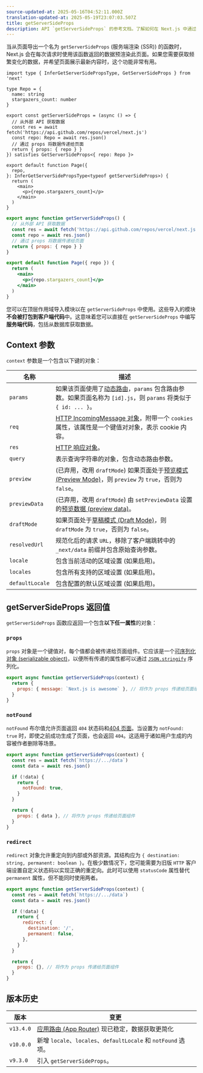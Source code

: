 ```yaml
---
source-updated-at: 2025-05-16T04:52:11.000Z
translation-updated-at: 2025-05-19T23:07:03.507Z
title: getServerSideProps
description: API `getServerSideProps` 的参考文档。了解如何在 Next.js 中通过每次请求获取数据。
---
```


当从页面导出一个名为 `getServerSideProps` (服务端渲染 (SSR)) 的函数时，Next.js 会在每次请求时使用该函数返回的数据预渲染此页面。如果您需要获取频繁变化的数据，并希望页面展示最新内容时，这个功能非常有用。

```tsx filename="pages/index.tsx" switcher
import type { InferGetServerSidePropsType, GetServerSideProps } from 'next'

type Repo = {
  name: string
  stargazers_count: number
}

export const getServerSideProps = (async () => {
  // 从外部 API 获取数据
  const res = await fetch('https://api.github.com/repos/vercel/next.js')
  const repo: Repo = await res.json()
  // 通过 props 将数据传递给页面
  return { props: { repo } }
}) satisfies GetServerSideProps<{ repo: Repo }>

export default function Page({
  repo,
}: InferGetServerSidePropsType<typeof getServerSideProps>) {
  return (
    <main>
      <p>{repo.stargazers_count}</p>
    </main>
  )
}
```

```jsx filename="pages/index.js" switcher
export async function getServerSideProps() {
  // 从外部 API 获取数据
  const res = await fetch('https://api.github.com/repos/vercel/next.js')
  const repo = await res.json()
  // 通过 props 将数据传递给页面
  return { props: { repo } }
}

export default function Page({ repo }) {
  return (
    <main>
      <p>{repo.stargazers_count}</p>
    </main>
  )
}
```

您可以在顶层作用域导入模块以在 `getServerSideProps` 中使用。这些导入的模块**不会被打包到客户端代码**中。这意味着您可以直接在 `getServerSideProps` 中编写**服务端代码**，包括从数据库获取数据。

## Context 参数

`context` 参数是一个包含以下键的对象：

| 名称            | 描述                                                                                                                                                                                                           |
| --------------- | --------------------------------------------------------------------------------------------------------------------------------------------------------------------------------------------------------------------- |
| `params`        | 如果该页面使用了[动态路由](/docs/pages/building-your-application/routing/dynamic-routes)，`params` 包含路由参数。如果页面名称为 `[id].js`，则 `params` 将类似于 `{ id: ... }`。 |
| `req`           | [HTTP IncomingMessage 对象](https://nodejs.org/api/http.html#http_class_http_incomingmessage)，附带一个 `cookies` 属性，该属性是一个键值对对象，表示 cookie 内容。    |
| `res`           | [HTTP 响应对象](https://nodejs.org/api/http.html#http_class_http_serverresponse)。                                                                                                                        |
| `query`         | 表示查询字符串的对象，包含动态路由参数。                                                                                                                                          |
| `preview`       | (已弃用，改用 `draftMode`) 如果页面处于[预览模式 (Preview Mode)](/docs/pages/guides/preview-mode)，则 `preview` 为 `true`，否则为 `false`。                                                                         |
| `previewData`   | (已弃用，改用 `draftMode`) 由 `setPreviewData` 设置的[预览数据 (preview data)](/docs/pages/guides/preview-mode)。                                                                                                             |
| `draftMode`     | 如果页面处于[草稿模式 (Draft Mode)](/docs/pages/guides/draft-mode)，则 `draftMode` 为 `true`，否则为 `false`。                                                                                                        |
| `resolvedUrl`   | 规范化后的请求 `URL`，移除了客户端跳转中的 `_next/data` 前缀并包含原始查询参数。                                                                              |
| `locale`        | 包含当前活动的区域设置 (如果启用)。                                                                                                                                                                              |
| `locales`       | 包含所有支持的区域设置 (如果启用)。                                                                                                                                                                          |
| `defaultLocale` | 包含配置的默认区域设置 (如果启用)。                                                                                                                                                                  |

## getServerSideProps 返回值

`getServerSideProps` 函数应返回一个包含**以下任一属性**的对象：

### `props`

`props` 对象是一个键值对，每个值都会被传递给页面组件。它应该是一个[可序列化对象 (serializable object)](https://developer.mozilla.org/docs/Glossary/Serialization)，以便所有传递的属性都可以通过 [`JSON.stringify`](https://developer.mozilla.org/docs/Web/JavaScript/Reference/Global_Objects/JSON/stringify) 序列化。

```jsx
export async function getServerSideProps(context) {
  return {
    props: { message: `Next.js is awesome` }, // 将作为 props 传递给页面组件
  }
}
```

### `notFound`

`notFound` 布尔值允许页面返回 `404` 状态码和[404 页面](/docs/pages/building-your-application/routing/custom-error#404-page)。当设置为 `notFound: true` 时，即使之前成功生成了页面，也会返回 `404`。这适用于诸如用户生成的内容被作者删除等场景。

```js
export async function getServerSideProps(context) {
  const res = await fetch(`https://.../data`)
  const data = await res.json()

  if (!data) {
    return {
      notFound: true,
    }
  }

  return {
    props: { data }, // 将作为 props 传递给页面组件
  }
}
```

### `redirect`

`redirect` 对象允许重定向到内部或外部资源。其结构应为 `{ destination: string, permanent: boolean }`。在极少数情况下，您可能需要为旧版 `HTTP` 客户端设置自定义状态码以实现正确的重定向。此时可以使用 `statusCode` 属性替代 `permanent` 属性，但不能同时使用两者。

```js
export async function getServerSideProps(context) {
  const res = await fetch(`https://.../data`)
  const data = await res.json()

  if (!data) {
    return {
      redirect: {
        destination: '/',
        permanent: false,
      },
    }
  }

  return {
    props: {}, // 将作为 props 传递给页面组件
  }
}
```

## 版本历史

| 版本       | 变更                                                                                                     |
| ---------- | ----------------------------------------------------------------------------------------------------------- |
| `v13.4.0` | [应用路由 (App Router)](/docs/app/building-your-application/data-fetching) 现已稳定，数据获取更简化 |
| `v10.0.0` | 新增 `locale`、`locales`、`defaultLocale` 和 `notFound` 选项。                                         |
| `v9.3.0`  | 引入 `getServerSideProps`。                                                                            |